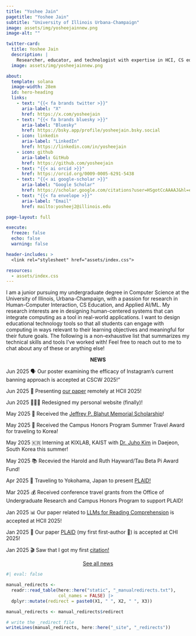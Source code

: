 ```yaml
---
title: "Yoshee Jain"
pagetitle: "Yoshee Jain"
subtitle: "University of Illinois Urbana-Champaign"
image: assets/img/yosheejainnew.png
image-alt: ""

twitter-card:
  title: Yoshee Jain
  description: |
    Researcher, educator, and technologist with expertise in HCI, CS education, and applied AI/ML.
  image: assets/img/yosheejainnew.png

about:
  template: solana
  image-width: 28em
  id: hero-heading
  links:
    - text: "{{< fa brands twitter >}}"
      aria-label: "X"
      href: https://x.com/yosheejain
    - text: "{{< fa brands bluesky >}}"
      aria-label: "Bluesky"
      href: https://bsky.app/profile/yosheejain.bsky.social
    - icon: linkedin
      aria-label: "LinkedIn"
      href: https://linkedin.com/in/yosheejain
    - icon: github
      aria-label: GitHub
      href: https://github.com/yosheejain
    - text: "{{< ai orcid >}}"
      href: https://orcid.org/0009-0005-6291-5438
    - text: "{{< ai google-scholar >}}"
      aria-label: "Google Scholar"
      href: https://scholar.google.com/citations?user=HSgotCcAAAAJ&hl=en
    - text: "{{< fa envelope >}}"
      aria-label: "Email"
      href: mailto:yosheej2@illinois.edu

page-layout: full

execute: 
  freeze: false
  echo: false
  warning: false

header-includes: >
  <link rel="stylesheet" href="assets/index.css">

resources:
  - assets/index.css
---
```


::: {#hero-heading}

I am a junior pursuing my undergraduate degree in Computer Science at the University of Illinois, Urbana-Champaign, with a passion for research in Human-Computer Interaction, CS Education, and Applied AI/ML. My research interests are in designing human-centered systems that can integrate computing as a tool in real-world applications. I want to design educational technology tools so that all students can engage with computing in ways relevant to their learning objectives and meaningful for their future goals. The following is a non-exhaustive list that summarizes my technical skills and tools I've worked with! Feel free to reach out to me to chat about any of these or anything else!

:::

<div style="text-align: center;"><strong>NEWS</strong></div>

::: {.news-wrapper}
::: {.news-container}
<div class="news-item">
  <span class="news-date">Jun 2025</span>
  🗣️ Our poster examining the efficacy of Instagram's current banning approach is accepted at CSCW 2025!"
</div>
<div class="news-item">
  <span class="news-date">Jun 2025</span>
  🚀 Presenting <a href="https://link.springer.com/chapter/10.1007/978-3-031-92967-0_14">our paper</a> remotely at HCII 2025!
</div>
<div class="news-item">
  <span class="news-date">Jun 2025</span>
  👩🏻‍💻 Redesigned my personal website (finally)!
</div>
<div class="news-item">
  <span class="news-date">May 2025</span>
  🎉 Received the <a href="https://siebelschool.illinois.edu/about/awards/undergraduate-scholarships-awards/jeffrey-p-blahut-memorial-scholarship">Jeffrey P. Blahut Memorial Scholarship</a>!
</div>
<div class="news-item">
  <span class="news-date">May 2025</span>
  🏅 Received the Campus Honors Program Summer Travel Award for traveling to Korea!</a>
</div>
<div class="news-item">
  <span class="news-date">May 2025</span>
  🇰🇷 Interning at KIXLAB, KAIST with <a href="https://juhokim.com/">Dr. Juho Kim</a> in Daejeon, South Korea this summer!
</div>
<div class="news-item">
  <span class="news-date">May 2025</span>
  📚 Recevied the Harold and Ruth Hayward/Tau Beta Pi Award Fund!
</div>
<div class="news-item">
  <span class="news-date">Apr 2025</span>
  🌸 Traveling to Yokohama, Japan to present <a href="https://dl.acm.org/doi/full/10.1145/3706598.3713832">PLAID!</a>
</div>
<div class="news-item">
  <span class="news-date">Mar 2025</span>
  💰 Received conference travel grants from the Office of Undergraduate Research and Campus Honors Program to support PLAID!</a>
</div>
<div class="news-item">
  <span class="news-date">Jan 2025</span>
  📊 Our paper related to <a href="https://link.springer.com/chapter/10.1007/978-3-031-92967-0_14">LLMs for Reading Comprehension</a> is accepted at HCII 2025!</a>
</div>
<div class="news-item">
  <span class="news-date">Jan 2025</span>
  💐 Our paper <a href="https://dl.acm.org/doi/full/10.1145/3706598.3713832">PLAID</a> (my first first-author 🎊) is accepted at CHI 2025!</a>
</div>
<div class="news-item">
  <span class="news-date">Jan 2025</span>
  🎬 Saw that I got my first <a href="https://scholar.google.com/citations?user=HSgotCcAAAAJ&hl=en">citation!</a>
</div>
<div class="see-more-link" style="text-align:center; margin-top:1em;">
  <a href="news">See all news</a>
</div>

:::
:::


```r
#| eval: false

manual_redirects <-
  readr::read_table(here::here("static", "_manualredirects.txt"),
                    col_names = FALSE) |> 
  dplyr::mutate(redirect = paste0(X1, " ", X2, " ", X3))

manual_redirects <- manual_redirects$redirect

# write the _redirect file
writeLines(manual_redirects, here::here("_site", "_redirects"))
```